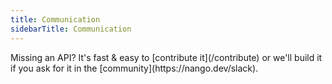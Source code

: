 ```yaml
---
title: Communication
sidebarTitle: Communication
---
```


<Tip>
    Missing an API? It's fast & easy to [contribute it](/contribute) or we'll build it if you ask for
    it in the [community](https://nango.dev/slack).
</Tip>

<CardGroup cols={4}>
    <Card title="Aircall" href="/integrations/all/aircall" color="#68a063" />
    <Card title="Atlassian" href="/integrations/all/atlassian" color="#68a063" />
    <Card title="Discord" href="/integrations/all/discord" color="#68a063" />
    <Card title="Facebook" href="/integrations/all/facebook" color="#68a063" />
    <Card title="Front" href="/integrations/all/front" color="#68a063" />
    <Card title="Gmail" href="/integrations/all/google-mail" color="#68a063" />
    <Card title="Help Scout" href="/integrations/all/helpscout" color="#68a063" />
    <Card title="Microsoft Teams" href="/integrations/all/microsoft-teams" color="#68a063" />
    <Card title="RingCentral" href="/integrations/all/ring-central" color="#68a063" />
    <Card title="Sendgrid" href="/integrations/all/sendgrid" color="#68a063" />
    <Card title="Slack" href="/integrations/all/slack" color="#68a063" />
    <Card title="Wildix PBX" href="/integrations/all/wildix-pbx" color="#68a063" />
</CardGroup>
